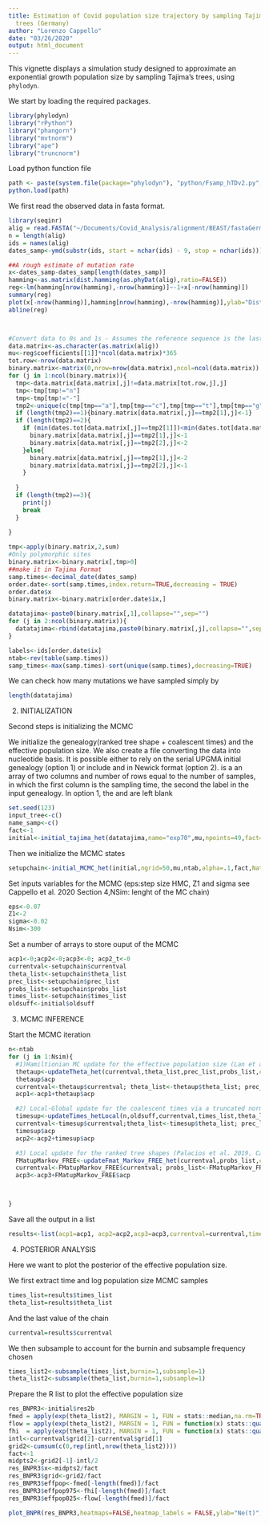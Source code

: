 ```yaml
---
title: Estimation of Covid population size trajectory by sampling Tajima’s
  trees (Germany)
author: "Lorenzo Cappello"
date: "03/26/2020"
output: html_document
---
```


This vignette displays a simulation study designed to approximate an exponential growth population size by sampling Tajima's trees, using `phylodyn`.

We start by loading the required packages.

```r
library(phylodyn)
library("rPython")
library("phangorn")
library("mvtnorm")
library("ape")
library("truncnorm")
```

Load python function file
```r
path <- paste(system.file(package="phylodyn"), "python/Fsamp_hTDv2.py", sep="/")
python.load(path)
```

We first read the observed data in fasta format.

```r
library(seqinr)
alig = read.FASTA("~/Documents/Covid_Analysis/alignment/BEAST/fastaGermany.fasta")
n = length(alig)
ids = names(alig)
dates_samp<-ymd(substr(ids, start = nchar(ids) - 9, stop = nchar(ids)))

##A rough estimate of mutation rate
x<-dates_samp-dates_samp[length(dates_samp)]
hamming<-as.matrix(dist.hamming(as.phyDat(alig),ratio=FALSE))
reg<-lm(hamming[nrow(hamming),-nrow(hamming)]~-1+x[-nrow(hamming)])
summary(reg)
plot(x[-nrow(hamming)],hamming[nrow(hamming),-nrow(hamming)],ylab="Distance to reference",xlab="Time difference (Days)",main=paste("A total of ",round(reg$coefficients[[1]]*28,2)," of mutations per month",sep=""))
abline(reg)



#Convert data to 0s and 1s - Assumes the reference sequence is the last row
data.matrix<-as.character(as.matrix(alig))
mu<-reg$coefficients[[1]]*ncol(data.matrix)*365
tot.row<-nrow(data.matrix)
binary.matrix<-matrix(0,nrow=nrow(data.matrix),ncol=ncol(data.matrix))
for (j in 1:ncol(binary.matrix)){
  tmp<-data.matrix[data.matrix[,j]!=data.matrix[tot.row,j],j]
  tmp<-tmp[tmp!="n"]
  tmp<-tmp[tmp!="-"]
  tmp2<-unique(c(tmp[tmp=="a"],tmp[tmp=="c"],tmp[tmp=="t"],tmp[tmp=="g"]))
  if (length(tmp2)==1){binary.matrix[data.matrix[,j]==tmp2[1],j]<-1}
  if (length(tmp2)==2){
    if (min(dates.tot[data.matrix[,j]==tmp2[1]])<min(dates.tot[data.matrix[,j]==tmp2[2]])){
      binary.matrix[data.matrix[,j]==tmp2[1],j]<-1
      binary.matrix[data.matrix[,j]==tmp2[2],j]<-2
    }else{
      binary.matrix[data.matrix[,j]==tmp2[1],j]<-2
      binary.matrix[data.matrix[,j]==tmp2[2],j]<-1
    }
    
  }
  if (length(tmp2)==3){
    print(j)
    break
  }
  
}

tmp<-apply(binary.matrix,2,sum)
#Only polymorphic sites
binary.matrix<-binary.matrix[,tmp>0]
##make it in Tajima Format
samp.times<-decimal_date(dates_samp)
order.date<-sort(samp.times,index.return=TRUE,decreasing = TRUE)
order.date$x
binary.matrix<-binary.matrix[order.date$ix,]

datatajima<-paste0(binary.matrix[,1],collapse="",sep="")
for (j in 2:ncol(binary.matrix)){
  datatajima<-rbind(datatajima,paste0(binary.matrix[,j],collapse="",sep=""))
}

labels<-ids[order.date$ix]
ntab<-rev(table(samp.times))
samp_times<-max(samp.times)-sort(unique(samp.times),decreasing=TRUE)
```

We can check how many mutations we have sampled simply by 
```r
length(datatajima)
```

2) INITIALIZATION

Second steps is initializing the MCMC

We initialize the genealogy(ranked tree shape + coalescent times) and the effective population size.
We also create a file converting the data into nucleotide basis. 
It is possible either to rely on the serial UPGMA initial genealogy (option 1) or include and \texttt{input_tree} in Newick format (option 2). \texttt{name_samp} is a an array of two columns and number of rows equal to the number of samples, in which the first column is the sampling time, the second the label in the input genealogy. In option 1, the \texttt{input_tree} and \texttt{name_samp} are left blank
```r
set.seed(123)
input_tree<-c()
name_samp<-c()
fact<-1
initial<-initial_tajima_het(datatajima,name="exp70",mu,npoints=49,fact=1,alpha=0.2,samp_times,ntab,input_tree,name_samp)
```

Then we initialize the MCMC states
```r
setupchain<-initial_MCMC_het(initial,ngrid=50,mu,ntab,alpha=.1,fact,Nate=100,initial$times,samp_times)
```

Set inputs variables for the MCMC (eps:step size HMC, Z1 and sigma see Cappello et al. 2020 Section 4,NSim: lenght of the MC chain)
```r
eps<-0.07
Z1<-2
sigma<-0.02
Nsim<-300
```

Set a number of arrays to store ouput of the MCMC
```r
acp1<-0;acp2<-0;acp3<-0; acp2_t<-0
currentval<-setupchain$currentval
theta_list<-setupchain$theta_list
prec_list<-setupchain$prec_list
probs_list<-setupchain$probs_list
times_list<-setupchain$times_list
oldsuff<-initial$oldsuff
```

3) MCMC INFERENCE


Start the MCMC iteration



```r
n<-ntab
for (j in 1:Nsim){
  #1)Hamiltionian MC update for the effective population size (Lan et al. 2015)
  thetaup<-updateTheta_het(currentval,theta_list,prec_list,probs_list,const=1,1,nsites=mu,eps)
  thetaup$acp
  currentval<-thetaup$currentval; theta_list<-thetaup$theta_list; prec_list<-thetaup$prec_list; probs_list<-thetaup$probs_list
  acp1<-acp1+thetaup$acp

  #2) Local-Global update for the coalescent times via a truncated normal (Cappello et al. 2020)
  timesup<-updateTimes_hetLocal(n,oldsuff,currentval,times_list,theta_list,prec_list,probs_list,const=1,mu,samp_times,Z1,sigma)
  currentval<-timesup$currentval;theta_list<-timesup$theta_list; prec_list<-timesup$prec_list; probs_list<-timesup$probs_list; times_list<-timesup$times_list
  timesup$acp
  acp2<-acp2+timesup$acp

  #3) Local update for the ranked tree shapes (Palacios et al. 2019, Cappello et al. 2020)
  FMatupMarkov_FREE<-updateFmat_Markov_FREE_het(currentval,probs_list,const=1,mu,oldsuff,n)
  currentval<-FMatupMarkov_FREE$currentval; probs_list<-FMatupMarkov_FREE$probs_list;
  acp3<-acp3+FMatupMarkov_FREE$acp



}
```

Save all the output in a list 
```r
results<-list(acp1=acp1, acp2=acp2,acp3=acp3,currentval=currentval,times_list=times_list,probs_list=probs_list,theta_list=theta_list,prec_list=prec_list)
```

4) POSTERIOR ANALYSIS

Here we want to plot the posterior of the effective population size. 

We first extract time and log population size MCMC samples

```r
times_list=results$times_list
theta_list=results$theta_list
```

And the last value of the chain

```r
currentval=results$currentval
```

We then subsample to account for the burnin and subsample frequency chosen 
```r
times_list2<-subsample(times_list,burnin=1,subsample=1)
theta_list2<-subsample(theta_list,burnin=1,subsample=1)
```

Prepare the R list to plot the effective population size
```r
res_BNPR3<-initial$res2b
fmed = apply(exp(theta_list2), MARGIN = 1, FUN = stats::median,na.rm=TRUE)
flow = apply(exp(theta_list2), MARGIN = 1, FUN = function(x) stats::quantile(x, .025, na.rm=TRUE) )
fhi  = apply(exp(theta_list2), MARGIN = 1, FUN = function(x) stats::quantile(x, .975, na.rm=TRUE))
intl<-currentval$grid[2]-currentval$grid[1]
grid2<-cumsum(c(0,rep(intl,nrow(theta_list2))))
fact<-1
midpts2<-grid2[-1]-intl/2
res_BNPR3$x<-midpts2/fact
res_BNPR3$grid<-grid2/fact
res_BNPR3$effpop<-fmed[-length(fmed)]/fact
res_BNPR3$effpop975<-fhi[-length(fmed)]/fact
res_BNPR3$effpop025<-flow[-length(fmed)]/fact
```

```r
plot_BNPR(res_BNPR3,heatmaps=FALSE,heatmap_labels = FALSE,ylab="Ne(t)",main="(A) Ne(t) BESTT",ylim=c(.00001,4),xlim=c(.25,0))
```